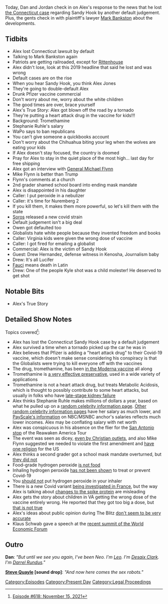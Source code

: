 {{DEFAULTSORT:
    #_EPISODE_0618:November 15, 2021
}}{{Episode
    | title           = November 15, 2021
    | caption         = Listen to this episode on [https://knowledgefight.libsyn.com/618-november-15-2021 Libsyn] [https://open.spotify.com/episode/6HcRhPcAZwQvRBR802NvD3 Spotify], Read the [[Transcript/618: November 15, 2021|Unofficial Transcript]]
    | episodeNumber   = 618
    | length          = 02:46:06
    | airDate         = November 17, 2021
    | coverageDate    = November 15, 2021
    | episodeType     = [[:Category:Present Day|Present Day]]
    | appearance      = [[Mark Bankston]], [[Kyle Rittenhouse]], [[Stephanie Ruhle]], [[General Michael Flynn]], [[Owen Shroyer]], [[Drew Hernandez]]
    | oocDrop         = 1998: I will likely die in the next 5 years
    | previousEpisode = [[617: June 27, 2003]]
    | nextEpisode     = [[619: November 16, 2021]]
}}

{{Stub}}

Today, Dan and Jordan check in on Alex's response to the news that he lost [[Connecticut Sandy Hook Lawsuit (Lafferty v. Jones)|the Connecticut case]] regarding Sandy Hook by another default judgement.  Plus, the gents check in with plaintiff's lawyer [[Mark Bankston]] about the developments.

== Tidbits ==

*Alex lost Connecticut lawsuit by default
*Talking to Mark Bankston again
*Patriots are getting railroaded, except for [[Kyle Rittenhouse|Rittenhouse]]
*Alex didn't lose, look at this 2019 headline that said he lost and was wrong
*Default cases are on the rise
*When you hear Sandy Hook, you think Alex Jones
*They're going to double-default Alex
*Drunk Pfizer vaccine commercial
*Don't worry about me, worry about the white children
*The good times are over, brace yourself
*Alex's True Story: Alex got blown off the road by a tornado
*They're putting a heart attack drug in the vaccine for kids!!!
*Background: Tromethamine
*Stephanie Ruhle's salary
*WaPo says to ban republicans
*You can't give someone a quickbooks account
*Don't worry about the Chihuahua biting your leg when the wolves are eating your kids
*If Alex doesn't stay focused, the country is doomed
*Pray for Alex to stay in the quiet place of the most high... last day for free shipping
*Alex got an interview with [[General Michael Flynn]]
*Mike Flynn is better than Trump
*Flynn's comments at a church
*2nd grader shamed school board into ending mask mandate
*Alex is disappointed in his daughter
*Caller: I put peroxide in a nebulizer
*Caller: it's time for Nuremberg 2
*If you kill them, it makes them more powerful, so let's kill them with the state
*[[George Soros|Soros]] released a new covid strain
*Default judgement isn't a big deal
*Owen got defaulted too
*Globalists hate white people because they invented freedom and books
*Caller: Virginia kids were given the wrong dose of vaccine
*Caller: I got fired for emailing a globalist
*Commercial: Alex is the victim of Sandy Hook
*Guest: Drew Hernandez, defense witness in Kenosha, Journalism baby
*Drew: It's all Lucifer
*[[Anthony Fauci|Fauci]] means death in Latin
*Drew: One of the people Kyle shot was a child molester! He deserved to get shot

==Notable Bits==

*Alex's True Story

==Detailed Show Notes==

Topics covered<ref>[https://knowledgefight.com/research/2021/11/16/episode-618-november-15-2021 Episode #618: November 15, 2021]</ref>:

*Alex has lost the Connecticut Sandy Hook case by a default judgement
*Alex survived a time when a tornado picked up the car he was in
*Alex believes that Pfizer is adding a "heart attack drug" to their Covid-19 vaccine, which doesn't make sense considering his conspiracy is that the Globalists were trying to kill everyone off with the vaccines
*The drug, tromethamine, has been [https://www.prevention.com/health/a35002158/pfizer-vs-moderna-covid-19-vaccine-ingredients/ in the Moderna vaccine] all along
*Tromethamine is [https://www.reuters.com/article/factcheck-coronavirus-vaccine/fact-check-pfizer-is-not-including-tromethamine-in-its-covid-19-vaccine-to-counter-side-effects-idUSL1N2S31ML a very effective preservative], used in a wide variety of applications
*Tromethamine is not a heart attack drug, but treats Metabolic Acidosis, which is thought to possibly contribute to some heart attacks, but usually in folks who have [https://www.renalandurologynews.com/home/news/nephrology/chronic-kidney-disease-ckd/low-serum-bicarbonate-acidotic-ckd-may-up-risks-heart-failure-heart-attack-stroke/ late-stage kidney failure]
*Alex thinks Stephanie Ruhle makes millions of dollars a year, based on what he pulled up on a [https://www.legit.ng/1248262-stephanie-ruhle-bio-age-family-net-worth.html random celebrity information page]. [https://thefamousdata.com/stephanie-ruhle/ Other random celebrity information pages] have her salary as much lower, and [https://www.payscale.com/research/US/Employer=NBC/Salary PayScale's information] on NBC/MSNBC anchor's salaries reflects much lower incomes. Alex may be conflating salary with net worth
*Alex was conspicuous in his absence on the flier for the [https://www.thrivetimeshow.com/wp-content/uploads/Reopen-America-Tour-Episode-6-Version-11-ThrivetimeShow_converted-1.jpg San Antonio stop] of the Reawaken America Tour
*The event was seen as dicey, [https://religionnews.com/2021/11/15/why-a-crowd-was-chanted-lets-go-brandon-and-sang-to-jesus-at-john-hagees-megachurch/ even by Christian outlets], and also Mike Flynn suggested we needed to violate the first amendment and [https://baptistnews.com/article/michael-flynn-says-america-needs-one-religion-under-god/#.YZL1iWDMJPY have one religion] for the US
*Alex thinks a second grader got a school mask mandate overturned, but [https://www.palmbeachpost.com/story/news/education/2021/11/06/palm-beach-county-school-mask-mandate-ends-monday-thanks-court-ruling/6321596001/ they did not]
*Food-grade hydrogen peroxide [https://www.healthline.com/health/food-grade-hydrogen-peroxide is not food]
*Inhaling hydrogen peroxide [https://sciencebasedmedicine.org/the-brownstein-protocol-is-not-a-proven-treatment-for-covid-19/ has not been shown] to treat or prevent Covid-19
*You [https://www.usatoday.com/story/news/factcheck/2021/09/30/fact-check-experts-wary-xylitol-and-hydrogen-peroxide-nasal-rinses/5912060001/ should not] put hydrogen peroxide in your inhaler
*There is a new Covid variant [https://www.reuters.com/article/us-health-coronavirus-france-variant/france-investigates-new-coronavirus-variant-detected-in-brittany-idUSKBN2B80GQ being investigated in France], but the way Alex is talking about [https://www.nature.com/articles/d41586-021-02275-2 changes to the spike protein] are misleading
*Alex gets the story about children in VA getting the wrong dose of the vaccine entirely wrong. He reported that they got too big a dose, but [https://www.washingtonpost.com/local/children-wrong-dose-vaccine-montgomery/2021/11/15/57de6340-4679-11ec-b8d9-232f4afe4d9b_story.html that is not true]
*Alex's ideas about public opinion during The Blitz [https://www.swwresearch.com/post/the-will-to-win-british-strategy-propaganda-and-public-opinion-1940-1942 don't seem to be very accurate]
*Klaus Schwab gave a speech at the [https://www.weforum.org/videos/the-great-narrative-narrating-the-future-english recent summit of the World Economic Forum]

==Outro==

'''Dan''': ''"But until we see you again, I've been Neo. I'm [[leo Zagami|Leo]]. I'm [[Desaix Clark]]. I'm [[Darrel Rundus]]."''

'''[[Steve Quayle]] [sound drop]''': ''"And now here comes the sex robots."''

[[Category:Episodes]]
[[Category:Present Day]]
[[Category:Legal Proceedings]]
